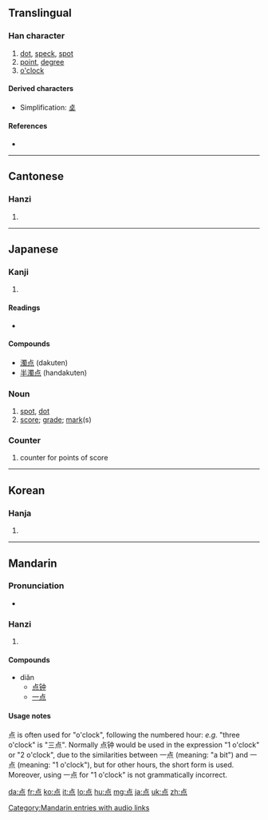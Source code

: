 {{also|點|奌}}
==Translingual==
{{stroke order|type=animate}}

===Han character===
{{Han char|rn=86|rad=火|as=05|sn=9|four=|canj=X卜口火 (XYRF), 卜口火 (YRF)|ids=⿱[[占]][[灬]]}}

# [[dot]], [[speck]], [[spot]]
# [[point]], [[degree]]
# [[o'clock]]

====Derived characters====
{{rfc-header|Derived characters|lang=mul}}
* Simplification: [[奌]]

====References====
* {{Han ref|kx=0669.101|dkj=18980|dj=1078.150|hdz=32198.070|uh=70B9|ud=28857}}

----

==Cantonese==

===Hanzi===
{{yue-hanzi|jyut=|y=dim2|tra=點}}

# {{defn|Cantonese|sort=火05}}

----

==Japanese==

===Kanji===
{{ja-kanji|grade=2|rs=火05}}

# {{defn|Japanese|sort=火05}}

====Readings====
* {{ja-readings|on=[[てん]] (ten)|kun=[[ぼち]] (bochi), [[たてる]] ([[点てる]], tateru), [[さす]] ([[点す]], sasu), [[とぼす]] ([[点す]], tobosu), [[ともす]] ([[点す]], tomosu)}}

====Compounds====
* [[濁点]] (dakuten)
* [[半濁点]] (handakuten)

===Noun===
{{ja-noun|k|hira=てん|rom=ten}}

# [[spot]], [[dot]]
# [[score]]; [[grade]]; [[mark]](s)

===Counter===
{{ja-pos|k|counter|hira=てん|rom=ten}}

# counter for points of score

----

==Korean==

===Hanja===
{{ko-hanja|hangeul=점|eumhun=|rv=jeom|mr=chŏm|y=cem}}

# {{defn|Korean|sort=火05}}

----

==Mandarin==

===Pronunciation===
* {{audio|zh-diǎn.ogg|audio}}

===Hanzi===
{{cmn-hanzi|tra=點|pin=[[diǎn]] ([[dian3]]), [[wéi]] ([[wei2]])|wg=tien<sup>3</sup>, wei<sup>2</sup>}}

# {{defn|Mandarin|sort=火05}}

====Compounds====
* diǎn
** [[点钟]]
** [[一点]]

====Usage notes====
点 is often used for "o'clock", following the numbered hour: ''e.g.'' "three o'clock" is "三点". Normally 点钟 would be used in the expression "1 o'clock" or "2 o'clock", due to the similarities between 一点 (meaning: "a bit") and 一点 (meaning: "1 o'clock"), but for other hours, the short form is used. Moreover, using 一点 for "1 o'clock" is not grammatically incorrect.

[[Category:Mandarin entries with audio links]]

[[da:点]]
[[fr:点]]
[[ko:点]]
[[it:点]]
[[lo:点]]
[[hu:点]]
[[mg:点]]
[[ja:点]]
[[uk:点]]
[[zh:点]]